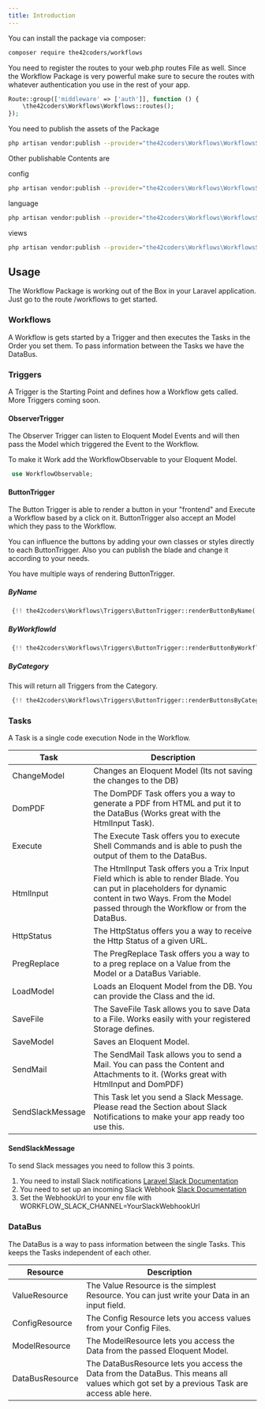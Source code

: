 ```yaml
---
title: Introduction
---
```


You can install the package via composer:

```bash
composer require the42coders/workflows
```

You need to register the routes to your web.php routes File as well.
Since the Workflow Package is very powerful make sure to secure the routes with whatever authentication
you use in the rest of your app.

```php
Route::group(['middleware' => ['auth']], function () {
    \the42coders\Workflows\Workflows::routes();
});
```

You need to publish the assets of the Package

```bash
php artisan vendor:publish --provider="the42coders\Workflows\WorkflowsServiceProvider"  --tag=assets
```

Other publishable Contents are

config

```bash
php artisan vendor:publish --provider="the42coders\Workflows\WorkflowsServiceProvider"  --tag=config
```

language

```bash
php artisan vendor:publish --provider="the42coders\Workflows\WorkflowsServiceProvider"  --tag=lang
```

views

```bash
php artisan vendor:publish --provider="the42coders\Workflows\WorkflowsServiceProvider"  --tag=views
```

## Usage

The Workflow Package is working out of the Box in your Laravel application. Just go to the route /workflows
to get started.


### Workflows

A Workflow is gets started by a Trigger and then executes the Tasks in the Order you set them.
To pass information between the Tasks we have the DataBus.

### Triggers

A Trigger is the Starting Point and defines how a Workflow gets called. More Triggers coming soon.

#### ObserverTrigger

The Observer Trigger can listen to Eloquent Model Events and will then pass the Model which triggered the Event to the
Workflow.

To make it Work add the WorkflowObservable to your Eloquent Model.

``` php
 use WorkflowObservable;
```

#### ButtonTrigger

The Button Trigger is able to render a button in your "frontend" and Execute a Workflow based by a click on it.
ButtonTrigger also accept an Model which they pass to the Workflow.

You can influence the buttons by adding your own classes or styles directly to each ButtonTrigger.
Also you can publish the blade and change it according to your needs.

You have multiple ways of rendering ButtonTrigger.

##### ByName
``` php
 {!! the42coders\Workflows\Triggers\ButtonTrigger::renderButtonByName('name', $model) !!}
```

##### ByWorkflowId
``` php
 {!! the42coders\Workflows\Triggers\ButtonTrigger::renderButtonByWorkflowId(workflow_id, $model) !!}
```

##### ByCategory
This will return all Triggers from the Category.

``` php
 {!! the42coders\Workflows\Triggers\ButtonTrigger::renderButtonsByCategory('categoryName', $model) !!}
```


### Tasks

A Task is a single code execution Node in the Workflow.

Task | Description
---- | -----------
ChangeModel | Changes an Eloquent Model (Its not saving the changes to the DB)
DomPDF | The DomPDF Task offers you a way to generate a PDF from HTML and put it to the DataBus (Works great with the HtmlInput Task).
Execute | The Execute Task offers you to execute Shell Commands and is able to push the output of them to the DataBus.
HtmlInput | The HtmlInput Task offers you a Trix Input Field which is able to render Blade. You can put in placeholders for dynamic content in two Ways. From the Model passed through the Workflow or from the DataBus.
HttpStatus | The HttpStatus offers you a way to receive the Http Status of a given URL.
PregReplace | The PregReplace Task offers you a way to to a preg replace on a Value from the Model or a DataBus Variable.
LoadModel | Loads an Eloquent Model from the DB. You can provide the Class and the id.
SaveFile | The SaveFile Task allows you to save Data to a File. Works easily with your registered Storage defines.
SaveModel | Saves an Eloquent Model.
SendMail | The SendMail Task allows you to send a Mail. You can pass the Content and Attachments to it. (Works great with HtmlInput and DomPDF)
SendSlackMessage | This Task let you send a Slack Message. Please read the Section about Slack Notifications to make your app ready too use this.

#### SendSlackMessage

To send Slack messages you need to follow this 3 points.
1. You need to install Slack notifications [Laravel Slack Documentation](https://laravel.com/docs/8.x/notifications#slack-notifications)
2. You need to set up an incoming Slack Webhook [Slack Documentation](https://api.slack.com/messaging/webhooks)
3. Set the WebhookUrl to your env file with WORKFLOW_SLACK_CHANNEL=YourSlackWebhookUrl

### DataBus

The DataBus is a way to pass information between the single Tasks. This keeps the Tasks independent of each other.

Resource | Description
---- | -----------
ValueResource | The Value Resource is the simplest Resource. You can just write your Data in an input field.
ConfigResource | The Config Resource lets you access values from your Config Files.
ModelResource | The ModelResource lets you access the Data from the passed Eloquent Model.
DataBusResource | The DataBusResource lets you access the Data from the DataBus. This means all values which got set by a previous Task are access able here.


